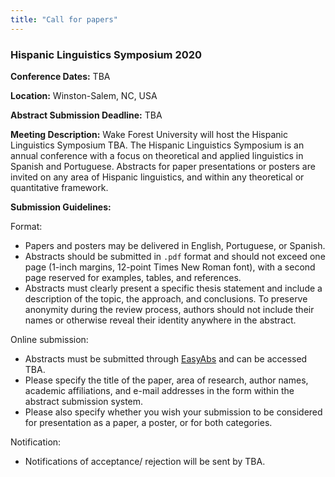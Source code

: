 ```yaml
---
title: "Call for papers"
---
```


<h3>Hispanic Linguistics Symposium 2020</h3>

__Conference Dates:__  TBA

__Location:__  Winston-Salem, NC, USA

__Abstract Submission Deadline:__  TBA

__Meeting Description:__ Wake Forest University will host the Hispanic Linguistics Symposium TBA. The Hispanic Linguistics Symposium is an annual conference with a focus on theoretical and applied linguistics in Spanish and Portuguese. Abstracts for paper presentations or posters are invited on any area of Hispanic linguistics, and within any theoretical or quantitative framework.

__Submission Guidelines:__

Format: 

- Papers and posters may be delivered in English, Portuguese, or Spanish.
- Abstracts should be submitted in `.pdf` format and should not exceed one page (1-inch margins, 12-point Times New Roman font), with a second page reserved for examples, tables, and references.
- Abstracts must clearly present a specific thesis statement and include a description of the topic, the approach, and conclusions. To preserve anonymity during the review process, authors should not include their names or otherwise reveal their identity anywhere in the abstract.

Online submission:

- Abstracts must be submitted through [EasyAbs](https://linguistlist.org/confservices/customhome.cfm?Emeetingid=5702JA445876405840A050441) and can be accessed TBA.
- Please specify the title of the paper, area of research, author names, academic affiliations, and e-mail addresses in the form within the abstract submission system.
- Please also specify whether you wish your submission to be considered for presentation as a paper, a poster, or for both categories.

Notification: 

- Notifications of acceptance/ rejection will be sent by TBA.

